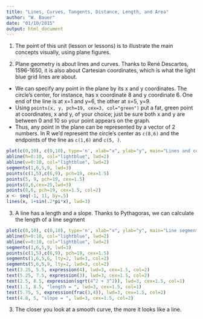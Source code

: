 ```yaml
---
title: "Lines, Curves, Tangents, Distance, Length, and Area"
author: "W. Bauer"
date: "01/10/2015"
output: html_document
---
```


1. The point of this unit (lesson or lessons) is to illustrate the main concepts visually, using plane figures.

2. Plane geometry is about lines and curves. Thanks to René Descartes, 1596-1650, it is also about Cartesian coordinates, which is what the light blue grid lines are about. 
  * We can specify any point in the plane by its x and y coordinates. The circle's center, for instance, has x coordinate 8 and y coordinate 6. One end of the line is at x=1 and y=6, the other at x=5, y=9. 
  * Using `points(x, y, pch=19, cex=3, col="green")` put a fat, green point at coordinates, x and y, of your choice; just be sure both x and y are between 0 and 10 so your point appears on the graph.
  * Thus, any point in the plane can be represented by a vector of 2 numbers. In R we'd represent the circle's center as `c(8,6)` and the endpoints of the line as `c(1,6)` and `c(5, )`.

```r
plot(c(0,10), c(0,10), type='n', xlab="x", ylab="y", main="Lines and curves")
abline(h=0:10, col="lightblue", lwd=2)
abline(v=0:10, col="lightblue", lwd=2)
segments(1,6,5,9, lwd=3)
points(c(1,5),c(6,9), pch=19, cex=1.5)
points(5, 9, pch=19, cex=1.5)
points(8,6,cex=25,lwd=3)
points(8,6, pch=19, cex=1.5, col=2)
x <- seq(-1, 11, by=.5)
lines(x, 1+sin(.2*pi*x), lwd=3)
```

3. A line has a length and a slope. Thanks to Pythagoras, we can calculate the length of a line segment

```r
plot(c(0,10), c(0,10), type='n', xlab="x", ylab="y", main="Line segments have slopes and lengths.")
abline(h=0:10, col="lightblue", lwd=2)
abline(v=0:10, col="lightblue", lwd=2)
segments(1,6,5,9, lwd=3)
points(c(1,5),c(6,9), pch=19, cex=1.5)
segments(1,6,5,6, lty=2, lwd=3, col=2)
segments(5,6,5,9, lty=2, lwd=3, col=2)
text(3.25, 5.5, expression(4), lwd=3, cex=1.5, col=2)
text(5.25, 7.5, expression(3), lwd=3, cex=1.5, col=2)
text(2.5, 8.5, expression(sqrt(4^2 + 3^2)), lwd=3, cex=1.5, col=1)
text(1.1, 8.5, "length = ", lwd=3, cex=1.5, col=1)
text(5.75, 5, expression(frac(3,4)), lwd=3, cex=1.5, col=2)
text(4.8, 5, "slope = ", lwd=3, cex=1.5, col=2)
```

3. The closer you look at a smooth curve, the more it looks like a line.